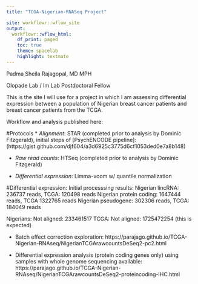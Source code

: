 ```yaml
---
title: "TCGA-Nigerian-RNASeq Project"

site: workflowr::wflow_site
output:
  workflowr::wflow_html:
    df_print: paged
    toc: true
    theme: spacelab
    highlight: textmate
---
```


Padma Sheila Rajagopal, MD MPH

Olopade Lab / Im Lab Postdoctoral Fellow

This is the site I will use for a project in which I am assessing differential expression between a population of Nigerian breast cancer patients and breast cancer patients from the TCGA. 

Workflow and analysis published here: 

#Protocols
* *Alignment*: STAR (completed prior to analysis by Dominic Fitzgerald), initial steps of 
[PsychENCODE pipeline]: (https://gist.github.com/djf604/a3d6925c3775d6cf1053ded0e7a8b148)

* *Raw read counts*: HTSeq (completed prior to analysis by Dominic Fitzgerald)

* *Differential expression*: Limma-voom w/ quantile normalization

#Differential expression:
Initial processsing results:
Nigerian lincRNA: 236737 reads, TCGA: 120498 reads
Nigerian protein coding: 1647444 reads, TCGA 1322765 reads
Nigerian pseudogene: 302306 reads, TCGA: 184049 reads

Nigerians: Not aligned: 233461517
TCGA: Not aligned: 1725472254 (this is expected) 

* Batch effect correction exploration: 
https://parajago.github.io/TCGA-Nigerian-RNAseq/NigerianTCGArawcountsDeSeq2-pc2.html

* Differential expression analysis (protein coding genes only) using samples with whole genome sequencing available: https://parajago.github.io/TCGA-Nigerian-RNAseq/NigerianTCGArawcountsDeSeq2-proteincoding-IHC.html
